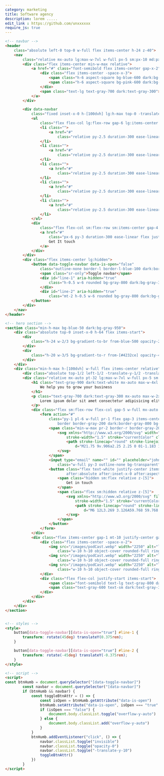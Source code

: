 ```yaml
---
category: marketing
title: Software agency
description: lorem .....
edit_link : https://github.com/unxxxxxx
require_js: true
---
```



```html
<!-- navbar -->
<header
    class="absolute left-0 top-0 w-full flex items-center h-24 z-40">
    <nav
        class="relative mx-auto lg:max-w-7xl w-full px-5 sm:px-10 md:px-12 lg:px-5 flex gap-x-5 justify-between items-center">
        <div class="flex items-center min-w-max relative">
            <a href="#" class="font-semibold flex items-center gap-x-2">
                <div class="flex items-center -space-x-3">
                    <span class="h-6 aspect-square bg-blue-600 dark:bg-blue-500 rounded-full flex"></span>
                    <span class="h-6 aspect-square bg-pink-600 dark:bg-pink-400 blur rounded-full flex"></span>
                </div>
                <span class="text-lg text-gray-700 dark:text-gray-300">Agency</span>
            </a>
        </div>

        <div data-navbar
            class="fixed inset-x-0 h-[100dvh] lg:h-max top-0 -translate-y-10 opacity-0 invisible lg:visible  lg:translate-y-0 lg:opacity-100 left-0 bg-white dark:bg-gray-950 lg:!bg-transparent py-32 lg:py-0 px-5 sm:px-10 md:px-12 lg:px-0 w-full lg:top-0 lg:relative  lg:flex lg:justify-between duration-300 ease-linear">
            <ul
                class="flex flex-col lg:flex-row gap-6 lg:items-center text-gray-700 dark:text-gray-300 lg:w-full lg:justify-center">
                <li class="">
                    <a href="#"
                        class="relative py-2.5 duration-300 ease-linear hover:text-blue-600 ">Solutions</a>
                </li>
                <li class="">
                    <a href="#"
                        class="relative py-2.5 duration-300 ease-linear hover:text-blue-600 ">Company</a>
                </li>
                <li class="">
                    <a href="#"
                        class="relative py-2.5 duration-300 ease-linear hover:text-blue-600 ">Plateform</a>
                </li>
                <li class="">
                    <a href="#"
                        class="relative py-2.5 duration-300 ease-linear hover:text-blue-600 ">Resources</a>
                </li>
                <li class="">
                    <a href="#"
                        class="relative py-2.5 duration-300 ease-linear hover:text-blue-600 ">Contact</a>
                </li>
            </ul>
            <div
                class="flex flex-col sm:flex-row sm:items-center gap-4  lg:min-w-max mt-10 lg:mt-0">
                <a href="#"
                    class="px-6 py-3 duration-300 ease-linear flex justify-center w-full sm:w-auto border border-blue-600 text-blue-600 hover:text-white hover:bg-blue-700 dark:bg-gray-900 dark:text-white dark:border-gray-800 dark:hover:bg-gray-950 rounded-xl">
                    Get It touch
                </a>
            </div>
        </div>
        <div class="flex items-center lg:hidden">
            <button data-toggle-navbar data-is-open="false"
                class="outline-none border-l border-l-blue-100 dark:border-l-gray-800 pl-3 relative py-3">
                <span class="sr-only">Toggle navbar</span>
                <div id="line-1" aria-hidden="true"
                    class="h-0.5 w-6 rounded bg-gray-800 dark:bg-gray-300 transition duration-300">
                </div>
                <div id="line-2" aria-hidden="true"
                    class="mt-2 h-0.5 w-6 rounded bg-gray-800 dark:bg-gray-300 transition duration-300"></div>
            </button>
        </div>
    </nav>
</header>

<!-- hero section -->
<section class="min-h-max bg-blue-50 dark:bg-gray-950">
    <div class="absolute top-0 inset-x-0 h-64 flex items-start">
        <div
            class="h-24 w-2/3 bg-gradient-to-br from-blue-500 opacity-20 blur-2xl dark:from-[#170cac] dark:invisible dark:opacity-40">
        </div>
        <div
            class="h-20 w-3/5 bg-gradient-to-r from-[#4232ce] opacity-40 blur-2xl dark:from-[#670ccf] dark:opacity-40">
        </div>
    </div>
    <div class="min-h-max h-[100dvh] w-full flex items-center relative">
        <div class="absolute top-1/2 left-1/2 -translate-y-1/2 -translate-x-1/2 w-2/5 aspect-[2/0.5] bg-gradient-to-br from-blue-600 to-pink-400 rounded-full opacity-50 blur-2xl"></div>
        <div class="relative mx-auto pt-32 lg:max-w-7xl w-full px-5 sm:px-10 md:px-12 lg:px-5 text-center space-y-10">
            <h1 class="text-gray-900 dark:text-white mx-auto max-w-4xl font-bold text-4xl/tight sm:text-5xl/tight lg:text-6xl/tight xl:text-7xl/tight">
                We help you to grow your business
            </h1>
            <p class="text-gray-700 dark:text-gray-300 mx-auto max-w-2xl">
                Lorem ipsum dolor sit amet consectetur adipisicing elit. Deserunt saepe atque enim quasi a ipsum asperiores necessitatibus deleniti, sint quo vel corporis dignissimos
            </p>
            <div class="flex sm:flex-row flex-col gap-5 w-full mx-auto max-w-xl">
                <form action="#"
                    class="py-1 pl-6 w-full pr-1 flex gap-3 items-center text-gray-600 dark:text-gray-400 shadow-lg shadow-gray-200/20 dark:shadow-transparent
                        border border-gray-200 dark:border-gray-800 bg-gray-100 dark:bg-gray-900 rounded-xl ease-linear focus-within:bg-white dark:focus-within:bg-gray-950  focus-within:border-blue-600">
                    <span class="min-w-max pr-2 border-r border-gray-200 dark:border-gray-800">
                        <svg xmlns="http://www.w3.org/2000/svg" width="20" fill="none" viewBox="0 0 24 24"
                            stroke-width="1.5" stroke="currentColor" class="w-5 h-5">
                            <path stroke-linecap="round" stroke-linejoin="round"
                                d="M21.75 9v.906a2.25 2.25 0 01-1.183 1.981l-6.478 3.488M2.25 9v.906a2.25 2.25 0 001.183 1.981l6.478 3.488m8.839 2.51l-4.66-2.51m0 0l-1.023-.55a2.25 2.25 0 00-2.134 0l-1.022.55m0 0l-4.661 2.51m16.5 1.615a2.25 2.25 0 01-2.25 2.25h-15a2.25 2.25 0 01-2.25-2.25V8.844a2.25 2.25 0 011.183-1.98l7.5-4.04a2.25 2.25 0 012.134 0l7.5 4.04a2.25 2.25 0 011.183 1.98V19.5z" />
                        </svg>
                    </span>
                    <input type="email" name="" id="" placeholder="johndoe@gmail.com"
                        class="w-full py-3 outline-none bg-transparent">
                    <button class="flex text-white justify-center items-center w-max min-w-max sm:w-max px-6 h-12 rounded-lg outline-none relative overflow-hidden border duration-300 ease-linear
                            after:absolute after:inset-x-0 after:aspect-square after:scale-0 after:opacity-70 after:origin-center after:duration-300 after:ease-linear after:top-0 after:left-0 after:bg-[#172554] hover:after:opacity-100 hover:after:scale-[2.5] bg-blue-600 border-transparent hover:border-[#172554]">
                        <span class="hidden sm:flex relative z-[5]">
                            Get in touch
                        </span>
                        <span class="flex sm:hidden relative z-[5]">
                            <svg xmlns="http://www.w3.org/2000/svg" fill="none" viewBox="0 0 24 24"
                                stroke-width="1.5" stroke="currentColor" class="w-5 h-5">
                                <path stroke-linecap="round" stroke-linejoin="round"
                                    d="M6 12L3.269 3.126A59.768 59.768 0 0121.485 12 59.77 59.77 0 013.27 20.876L5.999 12zm0 0h7.5" />
                            </svg>
                        </span>
                    </button>
                </form>
            </div>
            <div class="flex items-center gap-1 mt-10 justify-center gap-x-3">
                <div class="flex items-center -space-x-2">
                    <img src="/images/podCast.webp" width="2250" alt="listener avatar"
                        class="w-10 h-10 object-cover rounded-full ring-4 ring-white dark:ring-gray-950">
                    <img src="/images/podCast.webp" width="2250" alt="listener avatar"
                        class="w-10 h-10 object-cover rounded-full ring-4 ring-white dark:ring-gray-950">
                    <img src="/images/podCast.webp" width="2250" alt="listener avatar"
                        class="w-10 h-10 object-cover rounded-full ring-4 ring-white dark:ring-gray-950">
                </div>
                <div class="flex flex-col justify-start items-start">
                    <span class="font-semibold text-lg text-gray-800 dark:text-gray-200">+12k</span>
                    <span class="text-gray-600 text-sm dark:text-gray-300">WordWide Customers</span>
                </div>
            </div>
        </div>
    </div>
</section>


<!-- styles -->
<style>
    button[data-toggle-navbar][data-is-open="true"] #line-1 {
        transform: rotate(45deg) translateY(0.375rem);
    }

    button[data-toggle-navbar][data-is-open="true"] #line-2 {
        transform: rotate(-45deg) translateY(-0.375rem);
    }
</style>

<!-- script -->
<script>
const btnHumb = document.querySelector("[data-toggle-navbar]")
        const navbar = document.querySelector("[data-navbar]")
        if (btnHumb && navbar) {
            const toggleBtnAttr = () => {
                const isOpen = btnHumb.getAttribute("data-is-open")
                btnHumb.setAttribute("data-is-open", isOpen === "true" ? "false" : "true")
                if (isOpen === "false") {
                    document.body.classList.toggle("overflow-y-auto")
                } else {
                    document.body.classList.add("overflow-y-auto")
                }
            }
            btnHumb.addEventListener("click", () => {
                navbar.classList.toggle("invisible")
                navbar.classList.toggle("opacity-0")
                navbar.classList.toggle("-translate-y-10")
                toggleBtnAttr()
            })
        }
</script>
```